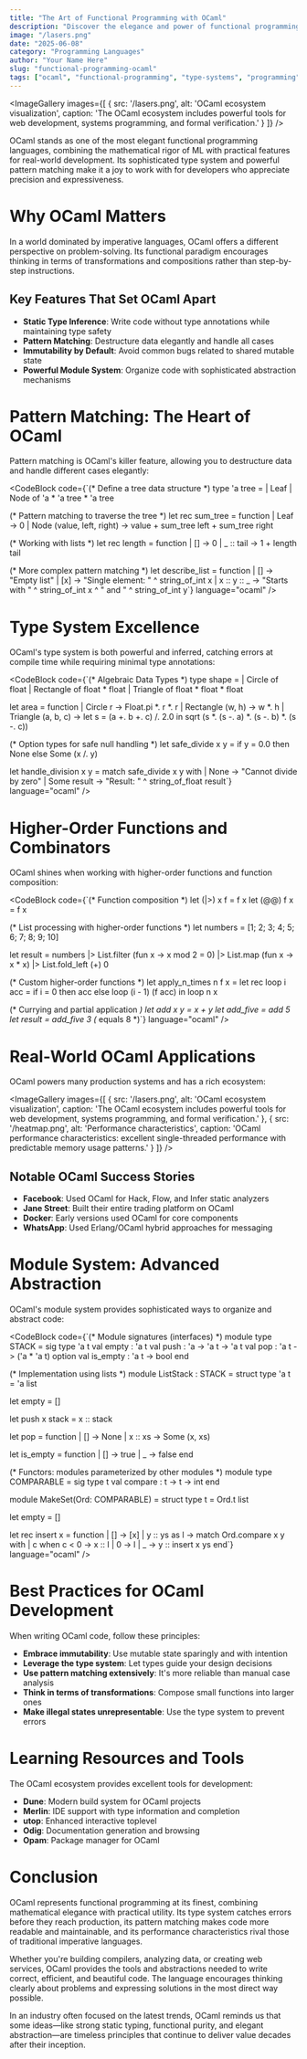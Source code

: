 ```yaml
---
title: "The Art of Functional Programming with OCaml"
description: "Discover the elegance and power of functional programming through OCaml, exploring pattern matching, type inference, and immutable data structures."
image: "/lasers.png"
date: "2025-06-08"
category: "Programming Languages"
author: "Your Name Here"
slug: "functional-programming-ocaml"
tags: ["ocaml", "functional-programming", "type-systems", "programming"]
---
```



<ImageGallery
  images={[
    { 
      src: '/lasers.png', 
      alt: 'OCaml ecosystem visualization',
      caption: 'The OCaml ecosystem includes powerful tools for web development, systems programming, and formal verification.'
    }
  ]}
/>

OCaml stands as one of the most elegant functional programming languages, combining the mathematical rigor of ML with practical features for real-world development. Its sophisticated type system and powerful pattern matching make it a joy to work with for developers who appreciate precision and expressiveness.

# Why OCaml Matters

In a world dominated by imperative languages, OCaml offers a different perspective on problem-solving. Its functional paradigm encourages thinking in terms of transformations and compositions rather than step-by-step instructions.

## Key Features That Set OCaml Apart

- **Static Type Inference**: Write code without type annotations while maintaining type safety
- **Pattern Matching**: Destructure data elegantly and handle all cases
- **Immutability by Default**: Avoid common bugs related to shared mutable state
- **Powerful Module System**: Organize code with sophisticated abstraction mechanisms

# Pattern Matching: The Heart of OCaml

Pattern matching is OCaml's killer feature, allowing you to destructure data and handle different cases elegantly:

<CodeBlock
  code={`(* Define a tree data structure *)
type 'a tree = 
  | Leaf 
  | Node of 'a * 'a tree * 'a tree

(* Pattern matching to traverse the tree *)
let rec sum_tree = function
  | Leaf -> 0
  | Node (value, left, right) -> 
      value + sum_tree left + sum_tree right

(* Working with lists *)
let rec length = function
  | [] -> 0
  | _ :: tail -> 1 + length tail

(* More complex pattern matching *)
let describe_list = function
  | [] -> "Empty list"
  | [x] -> "Single element: " ^ string_of_int x
  | x :: y :: _ -> "Starts with " ^ string_of_int x ^ " and " ^ string_of_int y`}
  language="ocaml"
/>

# Type System Excellence

OCaml's type system is both powerful and inferred, catching errors at compile time while requiring minimal type annotations:

<CodeBlock
  code={`(* Algebraic Data Types *)
type shape = 
  | Circle of float
  | Rectangle of float * float
  | Triangle of float * float * float

let area = function
  | Circle r -> Float.pi *. r *. r
  | Rectangle (w, h) -> w *. h
  | Triangle (a, b, c) -> 
      let s = (a +. b +. c) /. 2.0 in
      sqrt (s *. (s -. a) *. (s -. b) *. (s -. c))

(* Option types for safe null handling *)
let safe_divide x y =
  if y = 0.0 then None
  else Some (x /. y)

let handle_division x y =
  match safe_divide x y with
  | None -> "Cannot divide by zero"
  | Some result -> "Result: " ^ string_of_float result`}
  language="ocaml"
/>

# Higher-Order Functions and Combinators

OCaml shines when working with higher-order functions and function composition:

<CodeBlock
  code={`(* Function composition *)
let (|>) x f = f x
let (@@) f x = f x

(* List processing with higher-order functions *)
let numbers = [1; 2; 3; 4; 5; 6; 7; 8; 9; 10]

let result = 
  numbers
  |> List.filter (fun x -> x mod 2 = 0)
  |> List.map (fun x -> x * x)
  |> List.fold_left (+) 0

(* Custom higher-order functions *)
let apply_n_times n f x =
  let rec loop i acc =
    if i = 0 then acc
    else loop (i - 1) (f acc)
  in
  loop n x

(* Currying and partial application *)
let add x y = x + y
let add_five = add 5
let result = add_five 3  (* equals 8 *)`}
  language="ocaml"
/>

# Real-World OCaml Applications

OCaml powers many production systems and has a rich ecosystem:

<ImageGallery
  images={[
    { 
      src: '/lasers.png', 
      alt: 'OCaml ecosystem visualization',
      caption: 'The OCaml ecosystem includes powerful tools for web development, systems programming, and formal verification.'
    },
    { 
      src: '/heatmap.png', 
      alt: 'Performance characteristics',
      caption: 'OCaml performance characteristics: excellent single-threaded performance with predictable memory usage patterns.'
    }
  ]}
/>

## Notable OCaml Success Stories

- **Facebook**: Used OCaml for Hack, Flow, and Infer static analyzers
- **Jane Street**: Built their entire trading platform on OCaml
- **Docker**: Early versions used OCaml for core components
- **WhatsApp**: Used Erlang/OCaml hybrid approaches for messaging

# Module System: Advanced Abstraction

OCaml's module system provides sophisticated ways to organize and abstract code:

<CodeBlock
  code={`(* Module signatures (interfaces) *)
module type STACK = sig
  type 'a t
  val empty : 'a t
  val push : 'a -> 'a t -> 'a t
  val pop : 'a t -> ('a * 'a t) option
  val is_empty : 'a t -> bool
end

(* Implementation using lists *)
module ListStack : STACK = struct
  type 'a t = 'a list
  
  let empty = []
  
  let push x stack = x :: stack
  
  let pop = function
    | [] -> None
    | x :: xs -> Some (x, xs)
  
  let is_empty = function
    | [] -> true
    | _ -> false
end

(* Functors: modules parameterized by other modules *)
module type COMPARABLE = sig
  type t
  val compare : t -> t -> int
end

module MakeSet(Ord: COMPARABLE) = struct
  type t = Ord.t list
  
  let empty = []
  
  let rec insert x = function
    | [] -> [x]
    | y :: ys as l ->
        match Ord.compare x y with
        | c when c < 0 -> x :: l
        | 0 -> l
        | _ -> y :: insert x ys
end`}
  language="ocaml"
/>

# Best Practices for OCaml Development

When writing OCaml code, follow these principles:

- **Embrace immutability**: Use mutable state sparingly and with intention
- **Leverage the type system**: Let types guide your design decisions
- **Use pattern matching extensively**: It's more reliable than manual case analysis
- **Think in terms of transformations**: Compose small functions into larger ones
- **Make illegal states unrepresentable**: Use the type system to prevent errors

# Learning Resources and Tools

The OCaml ecosystem provides excellent tools for development:

- **Dune**: Modern build system for OCaml projects
- **Merlin**: IDE support with type information and completion
- **utop**: Enhanced interactive toplevel
- **Odig**: Documentation generation and browsing
- **Opam**: Package manager for OCaml

# Conclusion

OCaml represents functional programming at its finest, combining mathematical elegance with practical utility. Its type system catches errors before they reach production, its pattern matching makes code more readable and maintainable, and its performance characteristics rival those of traditional imperative languages.

Whether you're building compilers, analyzing data, or creating web services, OCaml provides the tools and abstractions needed to write correct, efficient, and beautiful code. The language encourages thinking clearly about problems and expressing solutions in the most direct way possible.

In an industry often focused on the latest trends, OCaml reminds us that some ideas—like strong static typing, functional purity, and elegant abstraction—are timeless principles that continue to deliver value decades after their inception.
